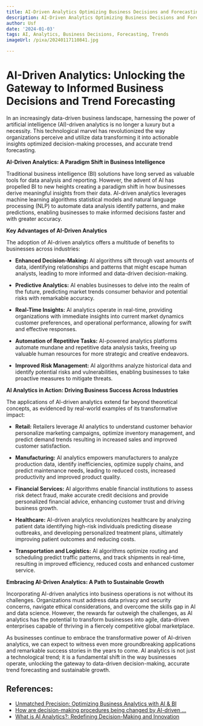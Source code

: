 ```yaml
---
title: AI-Driven Analytics Optimizing Business Decisions and Forecasting Trends
description: AI-Driven Analytics Optimizing Business Decisions and Forecasting Trends
author: Usf
date: '2024-01-03'
tags: AI, Analytics, Business Decisions, Forecasting, Trends
imageUrl: /pixa/20240117110841.jpg

---
```

# AI-Driven Analytics: Unlocking the Gateway to Informed  Business Decisions and Trend Forecasting

In an increasingly data-driven  business landscape,  harnessing the power  of artificial intelligence (AI)-driven analytics is no longer a luxury but a necessity. This technological marvel has revolutionized  the way organizations perceive and utilize data transforming it into actionable insights optimized decision-making processes, and accurate trend forecasting.

**AI-Driven Analytics:  A Paradigm  Shift in Business Intelligence**

Traditional  business intelligence (BI) solutions have long served as valuable  tools for data analysis and reporting. However, the advent of AI has propelled BI to new heights creating  a paradigm shift in how businesses derive meaningful insights from their data. AI-driven analytics leverages machine learning algorithms statistical models and natural language processing (NLP)  to automate data analysis identify patterns, and make predictions, enabling businesses  to make informed decisions faster and with greater accuracy.

**Key Advantages of AI-Driven Analytics**

The adoption of AI-driven analytics  offers a  multitude  of benefits to businesses across industries:

-  **Enhanced Decision-Making:**  AI algorithms sift through vast amounts of data,  identifying relationships and patterns that might escape human analysts, leading to more informed and data-driven decision-making.

- **Predictive Analytics:** AI enables businesses to delve into the realm  of the  future, predicting market trends consumer behavior and potential risks with  remarkable accuracy.

- **Real-Time Insights:** AI analytics operate in real-time, providing organizations with  immediate insights into current market dynamics customer preferences, and operational performance, allowing for swift and effective responses.

- **Automation of Repetitive Tasks:**  AI-powered analytics platforms automate mundane and  repetitive data analysis tasks, freeing up  valuable  human resources for more strategic and creative  endeavors.

- **Improved Risk Management:** AI algorithms analyze historical data and identify potential risks and vulnerabilities, enabling businesses to take proactive measures to mitigate threats.

**AI Analytics in Action:  Driving Business Success  Across Industries**

The applications of AI-driven analytics extend far  beyond theoretical concepts, as evidenced by real-world examples of  its transformative impact:

- **Retail:** Retailers leverage AI analytics to understand customer behavior personalize marketing campaigns, optimize inventory management, and predict demand trends resulting in increased sales and improved customer satisfaction.

- **Manufacturing:** AI analytics empowers manufacturers to analyze production  data, identify inefficiencies,  optimize supply chains, and predict maintenance needs, leading to reduced costs,  increased productivity and improved product quality.

- **Financial Services:** AI algorithms enable financial institutions  to  assess risk detect fraud, make accurate credit decisions and provide personalized financial  advice, enhancing customer trust and  driving  business growth.

- **Healthcare:** AI-driven analytics revolutionizes healthcare by  analyzing patient data identifying high-risk individuals predicting disease outbreaks, and developing personalized treatment  plans, ultimately improving patient outcomes  and reducing costs.

-  **Transportation and Logistics:**  AI algorithms optimize routing  and scheduling predict traffic patterns, and track shipments in real-time, resulting in improved efficiency, reduced costs and enhanced customer service.

**Embracing AI-Driven Analytics: A Path to Sustainable Growth**

Incorporating AI-driven analytics into business operations is not without its challenges. Organizations must address data privacy and  security concerns, navigate ethical considerations, and overcome the skills gap in AI and data science. However, the rewards far outweigh the challenges, as AI analytics  has the potential to transform businesses into agile, data-driven enterprises capable of thriving  in a fiercely competitive global marketplace.

As businesses continue to  embrace  the transformative power of AI-driven analytics, we can expect to witness even more groundbreaking applications and remarkable success stories  in the years to come. AI analytics is  not just a technological trend; it is a fundamental shift in the  way businesses operate,  unlocking the gateway to data-driven decision-making, accurate  trend forecasting and  sustainable growth.

## References:
- [Unmatched Precision: Optimizing Business Analytics with AI & BI](https://www.bairesdev.com/blog/optimizing-business-analytics-ai-bi/)
- [How are decision-making procedures being changed by AI-driven ...](https://medium.com/@yagnesh.pandya/how-are-decision-making-procedures-being-changed-by-ai-driven-analytics-to-support-corporate-growth-418d585bb990)
- [What is AI Analytics?: Redefining Decision-Making and Innovation](https://www.linkedin.com/pulse/what-ai-analytics-redefining-decision-making-innovation-jha-s9i3f?trk=article-ssr-frontend-pulse_more-articles_related-content-card)
